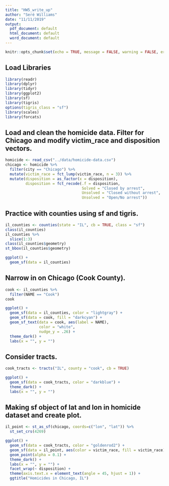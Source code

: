 ```yaml
---
title: "HW5_write_up"
author: "Seré Williams"
date: "11/11/2019"
output:
  pdf_document: default
  html_document: default
  word_document: default
---
```


```r
knitr::opts_chunk$set(echo = TRUE, message = FALSE, warning = FALSE, error = FALSE)
```

## Load Libraries

```r
library(readr)
library(dplyr)
library(tidyr)
library(ggplot2)
library(sf)
library(tigris)
options(tigris_class = "sf")
library(scales)
library(forcats)
```

## Load and clean the homicide data. Filter for Chicago and modify victim_race and disposition vectors.

```r
homicide <- read_csv("../data/homicide-data.csv")
chicago <- homicide %>% 
  filter(city == "Chicago") %>% 
  mutate(victim_race = fct_lump(victim_race, n = 3)) %>% 
  mutate(disposition = as_factor(x = disposition),
         disposition = fct_recode(.f = disposition,
                                  Solved = "Closed by arrest",
                                  Unsolved = "Closed without arrest",
                                  Unsolved = "Open/No arrest"))

```

## Practice with counties using sf and tigris.

```r
il_counties <- counties(state = "IL", cb = TRUE, class = "sf")
class(il_counties)
il_counties %>% 
  slice(1:3)
class(il_counties$geometry)
st_bbox(il_counties$geometry)

ggplot() +
  geom_sf(data = il_counties)

```


## Narrow in on Chicago (Cook County).

```r
cook <- il_counties %>% 
  filter(NAME == "Cook")
cook

ggplot() +
  geom_sf(data = il_counties, color = "lightgray") +
  geom_sf(data = cook, fill = "darkcyan") +
  geom_sf_text(data = cook, aes(label = NAME),
               color = "white",
               nudge_y = .26) +
  theme_dark() +
  labs(x = "", y = "")
```



## Consider tracts.
```r
cook_tracts <- tracts("IL", county = "cook", cb = TRUE)

ggplot() +
  geom_sf(data = cook_tracts, color = "darkblue") +
  theme_dark() +
  labs(x = "", y = "")

```




## Making sf object of lat and lon in homicide dataset and create plot.

```r
il_point <- st_as_sf(chicago, coords=c("lon", "lat")) %>%
  st_set_crs(4269)

ggplot() +
  geom_sf(data = cook_tracts, color = "goldenrod2") +
  geom_sf(data = il_point, aes(color = victim_race, fill = victim_race)) +
  geom_point(alpha = 0.1) +
  theme_dark() +
  labs(x = "", y = "") +
  facet_wrap(~ disposition) +
  theme(axis.text.x = element_text(angle = 45, hjust = 1)) +
  ggtitle("Homicides in Chicago, IL") 
  
```

